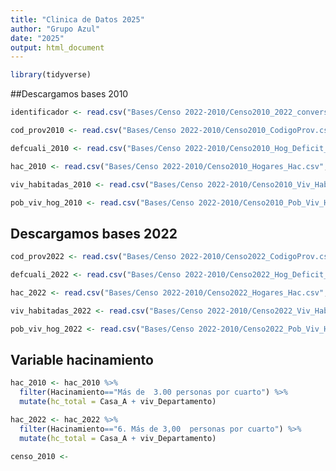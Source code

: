 ```yaml
---
title: "Clinica de Datos 2025"
author: "Grupo Azul"
date: "2025"
output: html_document
---
```


```r
library(tidyverse)
```


##Descargamos bases 2010

```r

identificador <- read.csv("Bases/Censo 2022-2010/Censo2010_2022_conversion.csv", stringsAsFactors = TRUE, sep ="," )

cod_prov2010 <- read.csv("Bases/Censo 2022-2010/Censo2010_CodigoProv.csv", stringsAsFactors = TRUE, sep ="," )

defcuali_2010 <- read.csv("Bases/Censo 2022-2010/Censo2010_Hog_Deficit_Cuali.csv", stringsAsFactors = TRUE, sep ="," )

hac_2010 <- read.csv("Bases/Censo 2022-2010/Censo2010_Hogares_Hac.csv", stringsAsFactors = TRUE, sep ="," )

viv_habitadas_2010 <- read.csv("Bases/Censo 2022-2010/Censo2010_Viv_Habitadas.csv", stringsAsFactors = TRUE, sep ="," )

pob_viv_hog_2010 <- read.csv("Bases/Censo 2022-2010/Censo2010_Pob_Viv_Hog.csv", stringsAsFactors = TRUE, sep ="," )

```

## Descargamos bases 2022

```r
cod_prov2022 <- read.csv("Bases/Censo 2022-2010/Censo2022_CodigoProv.csv", stringsAsFactors = TRUE, sep ="," )

defcuali_2022 <- read.csv("Bases/Censo 2022-2010/Censo2022_Hog_Deficit_Cuali.csv", stringsAsFactors = TRUE, sep ="," )

hac_2022 <- read.csv("Bases/Censo 2022-2010/Censo2022_Hogares_Hac.csv", stringsAsFactors = TRUE, sep ="," )

viv_habitadas_2022 <- read.csv("Bases/Censo 2022-2010/Censo2022_Viv_Habitadas.csv", stringsAsFactors = TRUE, sep ="," )

pob_viv_hog_2022 <- read.csv("Bases/Censo 2022-2010/Censo2022_Pob_Viv_Hog.csv", stringsAsFactors = TRUE, sep ="," )

```

## Variable hacinamiento

```r
hac_2010 <- hac_2010 %>% 
  filter(Hacinamiento=="Más de  3.00 personas por cuarto") %>% 
  mutate(hc_total = Casa_A + viv_Departamento)

hac_2022 <- hac_2022 %>% 
  filter(Hacinamiento=="6. Más de 3,00  personas por cuarto") %>% 
  mutate(hc_total = Casa_A + viv_Departamento)
```

```r
censo_2010 <- 
```


